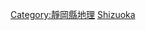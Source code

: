 {{日本行政區劃分類導航|島嶼}}
{{commonscat|Islands of Shizuoka prefecture}}

[[Category:靜岡縣地理|Category:靜岡縣地理]]
[[Category:日本各都道府縣島嶼|Shizuoka]]